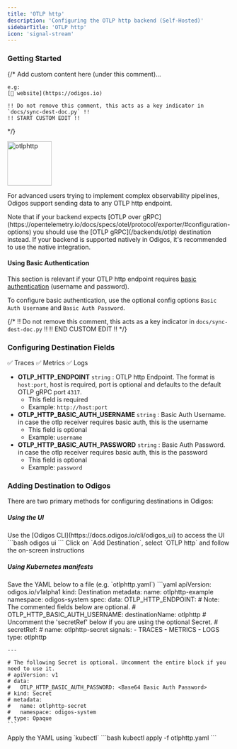 ```yaml
---
title: 'OTLP http'
description: 'Configuring the OTLP http backend (Self-Hosted)'
sidebarTitle: 'OTLP http'
icon: 'signal-stream'
---
```


### Getting Started

{/*
    Add custom content here (under this comment)...

    e.g:
    [🔗 website](https://odigos.io)

    !! Do not remove this comment, this acts as a key indicator in `docs/sync-dest-doc.py` !!
    !! START CUSTOM EDIT !!
*/}

<img src='https://d15jtxgb40qetw.cloudfront.net/opentelemetry.svg' alt='otlphttp' width="100" height="100" className="not-prose" />

For advanced users trying to implement complex observability pipelines, Odigos support sending data to any OTLP http endpoint.

<Note>
  Note that if your backend expects [OTLP over gRPC](https://opentelemetry.io/docs/specs/otel/protocol/exporter/#configuration-options) you should use the [OTLP gRPC](/backends/otlp) destination instead.
</Note>

<Tip>
  If your backend is supported natively in Odigos, it's recommended to use the native integration.
</Tip>

#### Using Basic Authentication

This section is relevant if your OTLP http endpoint requires [basic authentication](https://en.wikipedia.org/wiki/Basic_access_authentication) (username and password).

To configure basic authentication, use the optional config options `Basic Auth Username` and `Basic Auth Password`.

{/*
    !! Do not remove this comment, this acts as a key indicator in `docs/sync-dest-doc.py` !!
    !! END CUSTOM EDIT !!
*/}

### Configuring Destination Fields

<Accordion title="Supported Signals:">
  ✅ Traces
  ✅ Metrics
  ✅ Logs
</Accordion>

- **OTLP_HTTP_ENDPOINT** `string` : OTLP http Endpoint. The format is `host:port`, host is required, port is optional and defaults to the default OTLP gRPC port `4317`.
  - This field is required
  - Example: `http://host:port`
- **OTLP_HTTP_BASIC_AUTH_USERNAME** `string` : Basic Auth Username. in case the otlp receiver requires basic auth, this is the username
  - This field is optional
  - Example: `username`
- **OTLP_HTTP_BASIC_AUTH_PASSWORD** `string` : Basic Auth Password. in case the otlp receiver requires basic auth, this is the password
  - This field is optional
  - Example: `password`

### Adding Destination to Odigos

There are two primary methods for configuring destinations in Odigos:

##### **Using the UI**

<Steps>
  <Step>
    Use the [Odigos CLI](https://docs.odigos.io/cli/odigos_ui) to access the UI
    ```bash
    odigos ui
    ```
  </Step>
  <Step>
    Click on `Add Destination`, select `OTLP http` and follow the on-screen instructions
  </Step>
</Steps>

##### **Using Kubernetes manifests**

<Steps>
  <Step>
    Save the YAML below to a file (e.g. `otlphttp.yaml`)
    ```yaml
    apiVersion: odigos.io/v1alpha1
    kind: Destination
    metadata:
      name: otlphttp-example
      namespace: odigos-system
    spec:
      data:
        OTLP_HTTP_ENDPOINT: <OTLP http Endpoint>
        # Note: The commented fields below are optional.
        # OTLP_HTTP_BASIC_AUTH_USERNAME: <Basic Auth Username>
      destinationName: otlphttp
      # Uncomment the 'secretRef' below if you are using the optional Secret.
      # secretRef:
      #   name: otlphttp-secret
      signals:
      - TRACES
      - METRICS
      - LOGS
      type: otlphttp

    ---

    # The following Secret is optional. Uncomment the entire block if you need to use it.
    # apiVersion: v1
    # data:
    #   OTLP_HTTP_BASIC_AUTH_PASSWORD: <Base64 Basic Auth Password>
    # kind: Secret
    # metadata:
    #   name: otlphttp-secret
    #   namespace: odigos-system
    # type: Opaque
    ```
  </Step>
  <Step>
    Apply the YAML using `kubectl`
    ```bash
    kubectl apply -f otlphttp.yaml
    ```
  </Step>
</Steps>